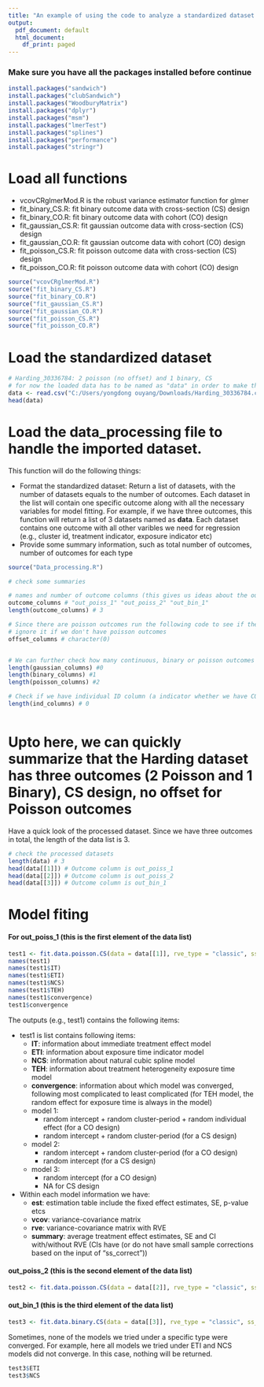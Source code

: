 ```yaml
---
title: "An example of using the code to analyze a standardized dataset - Harding_30336784"
output:
  pdf_document: default
  html_document:
    df_print: paged
---
```


### Make sure you have all the packages installed before continue
```r
install.packages("sandwich")
install.packages("clubSandwich")
install.packages("WoodburyMatrix")
install.packages("dplyr")
install.packages("msm")
install.packages("lmerTest")
install.packages("splines")
install.packages("performance")
install.packages("stringr")
```

# Load all functions

-   vcovCRglmerMod.R is the robust variance estimator function for glmer
-   fit_binary_CS.R: fit binary outcome data with cross-section (CS) design
-   fit_binary_CO.R: fit binary outcome data with cohort (CO) design
-   fit_gaussian_CS.R: fit gaussian outcome data with cross-section (CS) design
-   fit_gaussian_CO.R: fit gaussian outcome data with cohort (CO) design
-   fit_poisson_CS.R: fit poisson outcome data with cross-section (CS) design
-   fit_poisson_CO.R: fit poisson outcome data with cohort (CO) design

```r
source("vcovCRglmerMod.R")
source("fit_binary_CS.R")
source("fit_binary_CO.R")
source("fit_gaussian_CS.R")
source("fit_gaussian_CO.R")
source("fit_poisson_CS.R")
source("fit_poisson_CO.R")
```

# Load the standardized dataset

```r
# Harding_30336784: 2 poisson (no offset) and 1 binary, CS
# for now the loaded data has to be named as "data" in order to make the data processing automated
data <- read.csv("C:/Users/yongdong ouyang/Downloads/Harding_30336784.csv")
head(data)
```

# Load the data_processing file to handle the imported dataset.

This function will do the following things:

-   Format the standardized dataset: Return a list of datasets, with the number of datasets equals to the number of outcomes. Each dataset in the list will contain one specific outcome along with all the necessary variables for model fitting. For example, if we have three outcomes, this function will return a list of 3 datasets named as **data**. Each dataset contains one outcome with all other varibles we need for regression (e.g., cluster id, treatment indicator, exposure indicator etc)
-   Provide some summary information, such as total number of outcomes, number of outcomes for each type

```r
source("Data_processing.R")

# check some summaries

# names and number of outcome columns (this gives us ideas about the outcome types)
outcome_columns # "out_poiss_1" "out_poiss_2" "out_bin_1"  
length(outcome_columns) # 3

# Since there are poisson outcomes run the following code to see if there are offset columns
# ignore it if we don't have poisson outcomes
offset_columns # character(0)


# We can further check how many continuous, binary or poisson outcomes we have:
length(gaussian_columns) #0
length(binary_columns) #1
length(poisson_columns) #2

# Check if we have individual ID column (a indicator whether we have CO or CS design)
length(ind_columns) # 0



```

# Upto here, we can quickly summarize that the Harding dataset has three outcomes (2 Poisson and 1 Binary), CS design, no offset for Poisson outcomes

Have a quick look of the processed dataset. Since we have three outcomes in total, the length of the data list is 3.

```r
# check the processed datasets
length(data) # 3
head(data[[1]]) # Outcome column is out_poiss_1
head(data[[2]]) # Outcome column is out_poiss_2
head(data[[3]]) # Outcome column is out_bin_1
```

# Model fiting
#### For out_poiss_1 (this is the first element of the data list)
```r
test1 <- fit.data.poisson.CS(data = data[[1]], rve_type = "classic", ss_correct = T, offset = NULL)
names(test1)
names(test1$IT)
names(test1$ETI)
names(test1$NCS)
names(test1$TEH)
names(test1$convergence)
test1$convergence
```

The outputs (e.g., test1) contains the following items:

-   test1 is list contains following items:
    -   **IT**: information about immediate treatment effect model
    -   **ETI**: information about exposure time indicator model
    -   **NCS**: information about natural cubic spline model
    -   **TEH**: information about treatment heterogeneity exposure time model
    -   **convergence**: information about which model was converged, following most complicated to least complicated (for TEH model, the random effect for exposure time is always in the model)
      - model 1: 
        - random intercept + random cluster-period + random individual effect (for a CO design)
        - random intercept + random cluster-period (for a CS design)
      - model 2: 
        - random intercept + random cluster-period (for a CO design)
        - random intercept (for a CS design)
      - model 3:
        - random intercept (for a CO design)
        - NA for CS design

-   Within each model information we have:
    -   **est**: estimation table include the fixed effect estimates, SE, p-value etcs
    -   **vcov**: variance-covariance matrix
    -   **rve**: variance-covariance matrix with RVE
    -   **summary**: average treatment effect estimates, SE and CI with/without RVE (CIs have (or do not have small sample corrections based on the input of "ss_correct"))

#### out_poiss_2 (this is the second element of the data list)
```r
test2 <- fit.data.poisson.CS(data = data[[2]], rve_type = "classic", ss_correct = T, offset = NULL)
```


#### out_bin_1 (this is the third element of the data list)
```r
test3 <- fit.data.binary.CS(data = data[[3]], rve_type = "classic", ss_correct = T)
```

Sometimes, none of the models we tried under a specific type were converged. For example, here all models we tried under ETI and NCS models did not converge. In this case, nothing will be returned.

```r
test3$ETI
test3$NCS
```

